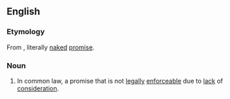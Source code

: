 ==English==
===Etymology===
From {{L.}}, literally [[naked]] [[promise]].

===Noun===
{{en-noun|sg=[[nudum]] [[pactum]]|nudum pacta}}
# {{law}} In common law, a promise that is not [[legally]] [[enforceable]] due to [[lack]] of [[consideration]].